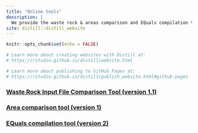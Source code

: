 ```yaml
---
title: "Online tools"
description: |
  We provide the waste rock & areas comparison and EQuals compilation tools. Now, the website is still in buidling. More data tools (e.g., flows comparison, Python GUI control for GoldSim) and related tutorials are coming!
site: distill::distill_website
---
```


```r
knitr::opts_chunk$set(echo = FALSE)

# Learn more about creating websites with Distill at:
# https://rstudio.github.io/distill/website.html

# Learn more about publishing to GitHub Pages at:
# https://rstudio.github.io/distill/publish_website.html#github-pages

```


### [Waste Rock Input File Comparison Tool (version 1.1)](https://boff-5045.shinyapps.io/WR_percentage/)

### [Area comparison tool (version 1)](https://boff-5045.shinyapps.io/Area_checking/)

### [EQuals compilation tool (version 2)](https://boff-5045.shinyapps.io/EQuls_tool_version2/)

